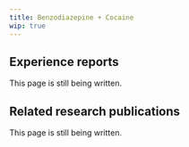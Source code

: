 ---
title: Benzodiazepine + Cocaine
wip: true
---

## Experience reports

This page is still being written.

## Related research publications

This page is still being written.

